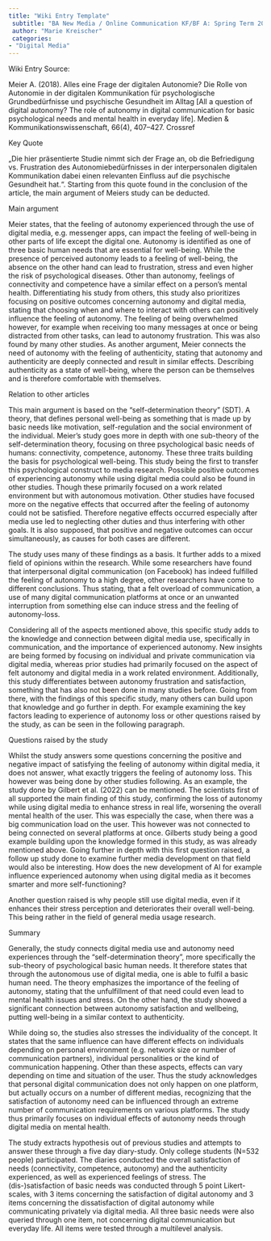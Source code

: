 ```yaml
---
title: "Wiki Entry Template"
 subtitle: "BA New Media / Online Communication KF/BF A: Spring Term 2023"
 author: "Marie Kreischer"
 categories:
- "Digital Media"
---
```


Wiki Entry Source:

Meier A. (2018). Alles eine Frage der digitalen Autonomie? Die Rolle von Autonomie in der digitalen Kommunikation für psychologische Grundbedürfnisse und psychische Gesundheit im Alltag [All a question of digital autonomy? The role of autonomy in digital communication for basic psychological needs and mental health in everyday life]. Medien & Kommunikationswissenschaft, 66(4), 407–427. Crossref

Key Quote

„Die hier präsentierte Studie nimmt sich der Frage an, ob die Befriedigung vs. Frustration des Autonomiebedürfnisses in der interpersonalen digitalen Kommunikation dabei einen relevanten Einfluss auf die psychische Gesundheit hat.“. Starting from this quote found in the conclusion of the article, the main argument of Meiers study can be deducted.

Main argument

Meier states, that the feeling of autonomy experienced through the use of digital media, e.g. messenger apps, can impact the feeling of well-being in other parts of life except the digital one. Autonomy is identified as one of three basic human needs that are essential for well-being. While the presence of perceived autonomy leads to a feeling of well-being, the absence on the other hand can lead to frustration, stress and even higher the risk of psychological diseases. Other than autonomy, feelings of connectivity and competence have a similar effect on a person’s mental health. Differentiating his study from others, this study also prioritizes focusing on positive outcomes concerning autonomy and digital media, stating that choosing when and where to interact with others can positively influence the feeling of autonomy. The feeling of being overwhelmed however, for example when receiving too many messages at once or being distracted from other tasks, can lead to autonomy frustration. This was also found by many other studies. As another argument, Meier connects the need of autonomy with the feeling of authenticity, stating that autonomy and authenticity are deeply connected and result in similar effects. Describing authenticity as a state of well-being, where the person can be themselves and is therefore comfortable with themselves.

Relation to other articles

This main argument is based on the “self-determination theory” (SDT). A theory, that defines personal well-being as something that is made up by basic needs like motivation, self-regulation and the social environment of the individual. Meier’s study goes more in depth with one sub-theory of the self-determination theory, focusing on three psychological basic needs of humans: connectivity, competence, autonomy. These three traits building the basis for psychological well-being. This study being the first to transfer this psychological construct to media research. Possible positive outcomes of experiencing autonomy while using digital media could also be found in other studies. Though these primarily focused on a work related environment but with autonomous motivation. Other studies have focused more on the negative effects that occurred after the feeling of autonomy could not be satisfied. Therefore negative effects occurred especially after media use led to neglecting other duties and thus interfering with other goals. It is also supposed, that positive and negative outcomes can occur simultaneously, as causes for both cases are different.

The study uses many of these findings as a basis. It further adds to a mixed field of opinions within the research. While some researchers have found that interpersonal digital communication (on Facebook) has indeed fulfilled the feeling of autonomy to a high degree, other researchers have come to different conclusions. Thus stating, that a felt overload of communication, a use of many digital communication platforms at once or an unwanted interruption from something else can induce stress and the feeling of autonomy-loss.

Considering all of the aspects mentioned above, this specific study adds to the knowledge and connection between digital media use, specifically in communication, and the importance of experienced autonomy. New insights are being formed by focusing on individual and private communication via digital media, whereas prior studies had primarily focused on the aspect of felt autonomy and digital media in a work related environment. Additionally, this study differentiates between autonomy frustration and satisfaction, something that has also not been done in many studies before. Going from there, with the findings of this specific study, many others can build upon that knowledge and go further in depth. For example examining the key factors leading to experience of autonomy loss or other questions raised by the study, as can be seen in the following paragraph.

Questions raised by the study

Whilst the study answers some questions concerning the positive and negative impact of satisfying the feeling of autonomy within digital media, it does not answer, what exactly triggers the feeling of autonomy loss. This however was being done by other studies following. As an example, the study done by Gilbert et al. (2022) can be mentioned. The scientists first of all supported the main finding of this study, confirming the loss of autonomy while using digital media to enhance stress in real life, worsening the overall mental health of the user. This was especially the case, when there was a big communication load on the user. This however was not connected to being connected on several platforms at once. Gilberts study being a good example building upon the knowledge formed in this study, as was already mentioned above. Going further in depth with this first question raised, a follow up study done to examine further media development on that field would also be interesting. How does the new development of AI for example influence experienced autonomy when using digital media as it becomes smarter and more self-functioning?

Another question raised is why people still use digital media, even if it enhances their stress perception and deteriorates their overall well-being. This being rather in the field of general media usage research.

Summary

Generally, the study connects digital media use and autonomy need experiences through the “self-determination theory”, more specifically the sub-theory of psychological basic human needs. It therefore states that through the autonomous use of digital media, one is able to fulfil a basic human need. The theory emphasizes the importance of the feeling of autonomy, stating that the unfulfillment of that need could even lead to mental health issues and stress. On the other hand, the study showed a significant connection between autonomy satisfaction and wellbeing, putting well-being in a similar context to authenticity.

While doing so, the studies also stresses the individuality of the concept. It states that the same influence can have different effects on individuals depending on personal environment (e.g. network size or number of communication partners), individual personalities or the kind of communication happening. Other than these aspects, effects can vary depending on time and situation of the user. Thus the study acknowledges that personal digital communication does not only happen on one platform, but actually occurs on a number of different medias, recognizing that the satisfaction of autonomy need can be influenced through an extreme number of communication requirements on various platforms. The study thus primarily focuses on individual effects of autonomy needs through digital media on mental health.

The study extracts hypothesis out of previous studies and attempts to answer these through a five day diary-study. Only college students (N=532 people) participated. The diaries conducted the overall satisfaction of needs (connectivity, competence, autonomy) and the authenticity experienced, as well as experienced feelings of stress. The (dis-)satisfaction of basic needs was conducted through 5 point Likert-scales, with 3 items concerning the satisfaction of digital autonomy and 3 items concerning the dissatisfaction of digital autonomy while communicating privately via digital media. All three basic needs were also queried through one item, not concerning digital communication but everyday life. All items were tested through a multilevel analysis.
